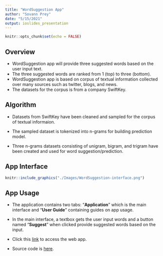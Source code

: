 ```yaml
---
title: "WordSuggestion App"
author: "Sovann Prey"
date: "5/15/2021"
output: ioslides_presentation
---
```


```r
knitr::opts_chunk$set(echo = FALSE)
```

## Overview
- WordSuggestion app will provide three suggested words based on the user input text.
- The three suggested words are ranked from 1 (top) to three (bottom).
- WordSuggestion app is based on corpus of textual information collected over many sources such as twitter, blogs, and news.
- The datasets for the corpus is from a company SwiftKey.

## Algorithm
- Datasets from SwiftKey have been cleaned and sampled for the corpus of textual informaion.

- The sampled dataset is tokenized into n-grams for building prediction model.

- Three n-grams datasets consisting of unigram, bigram, and trigram have been created and used for word suggestion/prediction.

## App Interface
```r
knitr::include_graphics("./Images/WordSuggestion-interface.png")
```

## App Usage
- The application contains two tabs: "**Application**" which is the main interface and "**User Guide**" containing guides on app usage.

- In the main interface, a textbox gets the user input words and a button named "**Suggest**" when clicked provide suggested words based on the input.

- Click this [link](https://sovann.shinyapps.io/WordSuggestion/) to access the web app. 

- Source code is [here](https://github.com/preysovann/wrdsgst).
